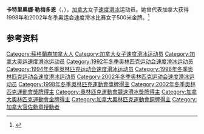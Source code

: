{{NoteTA|G1=Sports}}
'''卡特里奥娜·勒梅多恩'''（{{lang-en|Catriona Le May Doan}}，{{bd|1970年|12月23日||}}），[[加拿大|加拿大]]女子[[速度滑冰|速度滑冰]]运动员。她曾代表加拿大获得1998年和2002年冬季奥运会速度滑冰比赛女子500米金牌。<ref>{{Cite web|title=Catriona LEMAY DOAN|url=https://www.olympic.org/catriona-lemay-doan|accessdate=2021-04-07|work=International Olympic Committee|archive-date=2020-12-07|archive-url=https://web.archive.org/web/20201207161714/https://www.olympic.org/catriona-lemay-doan|dead-url=no}}</ref>

== 参考资料 ==
{{reflist}}

{{奥林匹克运动会速度滑冰比赛女子500米冠军}}

{{Authority control}}
{{DEFAULTSORT:Le May Doan, Catriona}}
[[Category:蘇格蘭裔加拿大人|Category:蘇格蘭裔加拿大人]]
[[Category:加拿大女子速度滑冰运动员|Category:加拿大女子速度滑冰运动员]]
[[Category:加拿大奥运速度滑冰运动员|Category:加拿大奥运速度滑冰运动员]]
[[Category:1992年冬季奥林匹克运动会速度滑冰运动员|Category:1992年冬季奥林匹克运动会速度滑冰运动员]]
[[Category:1994年冬季奥林匹克运动会速度滑冰运动员|Category:1994年冬季奥林匹克运动会速度滑冰运动员]]
[[Category:1998年冬季奥林匹克运动会速度滑冰运动员|Category:1998年冬季奥林匹克运动会速度滑冰运动员]]
[[Category:2002年冬季奥林匹克运动会速度滑冰运动员|Category:2002年冬季奥林匹克运动会速度滑冰运动员]]
[[Category:1998年冬季奧林匹克運動會獎牌得主|Category:1998年冬季奧林匹克運動會獎牌得主]]
[[Category:2002年冬季奧林匹克運動會獎牌得主|Category:2002年冬季奧林匹克運動會獎牌得主]]
[[Category:奧林匹克運動會競速滑冰獎牌得主|Category:奧林匹克運動會競速滑冰獎牌得主]]
[[Category:加拿大奧林匹克運動會金牌得主|Category:加拿大奧林匹克運動會金牌得主]]
[[Category:加拿大奧林匹克運動會銅牌得主|Category:加拿大奧林匹克運動會銅牌得主]]
[[Category:加拿大官佐勳章授勳者|Category:加拿大官佐勳章授勳者]]